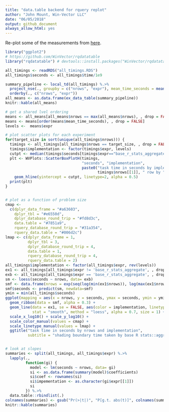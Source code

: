 ```yaml
---
title: "data.table backend for rquery replot"
author: "John Mount, Win-Vector LLC"
date: "06/05/2018"
output: github_document
always_allow_html: yes
---
```


Re-plot some of the measurements from [here](https://github.com/WinVector/rquery/blob/master/extras/data_table.md).

```r
library("ggplot2")
# https://github.com/WinVector/rqdatatable
library("rqdatatable") # devtools::install.packages("WinVector/rqdatatable")
```



```r
all_timings <- readRDS("all_timings.RDS")
all_timings$seconds <- all_timings$time/1e9

summary_pipeline <- local_td(all_timings) %.>%
  project_nse(., groupby = c("nrows", "expr"), mean_time_seconds = mean(seconds)) %.>%
  orderby(., c("nrows", "expr"))
all_means <- as.data.frame(ex_data_table(summary_pipeline))
knitr::kable(all_means)

# get a shared lvel ordering
means <- all_means[all_means$nrows == max(all_means$nrows), , drop = FALSE]
means <- means[order(means$mean_time_seconds), , drop = FALSE]
levels <-  means$expr

# plot scatter plots for each experiment
for(target_size in sort(unique(all_timings$nrows))) {
  timings <- all_timings[all_timings$nrows == target_size, , drop = FALSE]
  timings$implementation <- factor(timings$expr, levels)
  cutpt <- median(timings$seconds[timings$expr=="base_r_stats_aggregate"])
  plt <- WVPlots::ScatterBoxPlotH(timings, 
                                  "seconds", "implementation", 
                                  paste0("task time in seconds by implementation\n(",
                                         timings$nrows[[1]], " row by ", timings$ncols[[1]], " column task)")) +
    geom_hline(yintercept = cutpt, linetype=2, alpha = 0.5) 
  print(plt)
}


# plot as a function of problem size
cmap <- 
  c(dplyr_data_frame = "#a63603",
    dplyr_tbl = "#e6550d",
    dplyr_database_round_trip = "#fd8d3c",
    data.table = "#7851a9",
    rquery_database_round_trip = "#31a354",
    rquery_data.table = "#006d2c")
lmap <- c(dplyr_data_frame = 1,
          dplyr_tbl = 3,
          dplyr_database_round_trip = 4,
          data.table = 1,
          rquery_database_round_trip = 4,
          rquery_data.table = 2)
all_timings$implementation <- factor(all_timings$expr, rev(levels))
ex1 <- all_timings[all_timings$expr != 'base_r_stats_aggregate', , drop = FALSE]
exb <- all_timings[all_timings$expr == 'base_r_stats_aggregate', , drop = FALSE]
sm <- loess(seconds ~ nrows, data= exb)
smf <- data.frame(nrows = exp(seq(log(min(ex1$nrows)), log(max(ex1$nrows)), length.out = 100)))
smf$seconds <- predict(sm, newdata=smf)
ymin = min(all_timings$seconds)
ggplot(mapping = aes(x = nrows, y = seconds, ymax = seconds, ymin = ymin)) +
  geom_ribbon(data = smf, alpha = 0.3) +
  geom_line(data = ex1, se = FALSE, aes(color = implementation, linetype = implementation), 
            stat = "smooth", method = "loess", alpha = 0.7, size = 1) + 
  scale_x_log10() + scale_y_log10() +
  scale_color_manual(values = cmap) +
  scale_linetype_manual(values = lmap) +
  ggtitle("task time in seconds by nrows and implementation",
          subtitle = "shading boundary time taken by base R stats::aggregate() solution")


# look at slopes
summaries <- split(all_timings, all_timings$expr) %.>%
  lapply(., 
         function(gi) {
           model <- lm(seconds ~ nrows, data= gi)
           si <- as.data.frame(summary(model)$coefficients)
           si$coef <- rownames(si)
           si$impementation <- as.character(gi$expr[[1]])
           si
         }) %.>%
  data.table::rbindlist(.)
colnames(summaries) <- gsub("Pr(>|t|)", "P[g.t. abs(t)]", colnames(summaries), fixed = TRUE)
knitr::kable(summaries)
```




